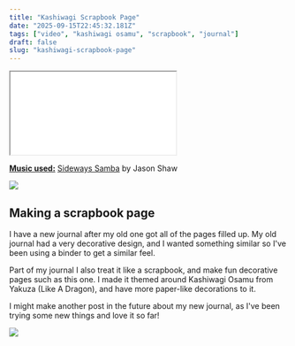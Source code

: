 ```yaml
---
title: "Kashiwagi Scrapbook Page"
date: "2025-09-15T22:45:32.181Z"
tags: ["video", "kashiwagi osamu", "scrapbook", "journal"]
draft: false
slug: "kashiwagi-scrapbook-page"
---
```


<iframe
    src={videoUrl}
    className="video-iframe-vertical"
    allowFullScreen="true"
>
</iframe>

<u>**Music used:**</u> [Sideways Samba](https://audionautix.com/free-music/jazz) by Jason Shaw

<img src={pixelDivider} className="header-img"/>

## Making a scrapbook page

I have a new journal after my old one got all of the pages filled up. My old journal had a very decorative design, and I wanted something similar so I've been using a binder to get a similar feel.

Part of my journal I also treat it like a scrapbook, and make fun decorative pages such as this one. I made it themed around Kashiwagi Osamu from Yakuza (Like A Dragon), and have more paper-like decorations to it.

I might make another post in the future about my new journal, as I've been trying some new things and love it so far!

<img src={pixelDivider} className="header-img"/>